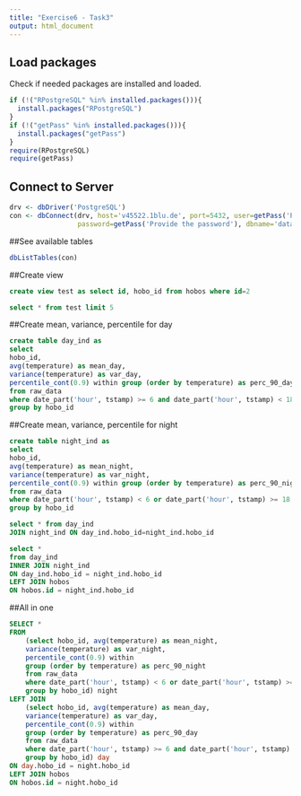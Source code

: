 ---
title: "Exercise6 - Task3"
output: html_document
---

## Load packages
Check if needed packages are installed and loaded.
```{r, echo=FALSE}
if (!("RPostgreSQL" %in% installed.packages())){
  install.packages("RPostgreSQL")
}
if (!("getPass" %in% installed.packages())){
  install.packages("getPass")
}
require(RPostgreSQL)
require(getPass)
```

## Connect to Server
```{r}
drv <- dbDriver('PostgreSQL')
con <- dbConnect(drv, host='v45522.1blu.de', port=5432, user=getPass('Provide the user'), 
                 password=getPass('Provide the password'), dbname='datamanagement')

```
##See available tables
```{r}
dbListTables(con)
```

##Create view
```{sql connection=con}
create view test as select id, hobo_id from hobos where id=2
```

```{sql connection=con}
select * from test limit 5
```

##Create mean, variance, percentile for day
```{sql connection=con}
create table day_ind as
select 
hobo_id,
avg(temperature) as mean_day,
variance(temperature) as var_day,
percentile_cont(0.9) within group (order by temperature) as perc_90_day
from raw_data 
where date_part('hour', tstamp) >= 6 and date_part('hour', tstamp) < 18
group by hobo_id

```
##Create mean, variance, percentile for night
```{sql connection=con}
create table night_ind as
select 
hobo_id,
avg(temperature) as mean_night,
variance(temperature) as var_night,
percentile_cont(0.9) within group (order by temperature) as perc_90_night
from raw_data 
where date_part('hour', tstamp) < 6 or date_part('hour', tstamp) >= 18
group by hobo_id

```

```{sql connection=con}
select * from day_ind
JOIN night_ind ON day_ind.hobo_id=night_ind.hobo_id
```

```{sql connection=con}
select * 
from day_ind
INNER JOIN night_ind
ON day_ind.hobo_id = night_ind.hobo_id
LEFT JOIN hobos
ON hobos.id = night_ind.hobo_id

```
##All in one
```{sql connection=con}
SELECT *
FROM 
    (select hobo_id, avg(temperature) as mean_night,
    variance(temperature) as var_night,
    percentile_cont(0.9) within 
    group (order by temperature) as perc_90_night
    from raw_data 
    where date_part('hour', tstamp) < 6 or date_part('hour', tstamp) >= 18
    group by hobo_id) night
LEFT JOIN
    (select hobo_id, avg(temperature) as mean_day, 
    variance(temperature) as var_day,
    percentile_cont(0.9) within 
    group (order by temperature) as perc_90_day
    from raw_data 
    where date_part('hour', tstamp) >= 6 and date_part('hour', tstamp) < 18
    group by hobo_id) day
ON day.hobo_id = night.hobo_id
LEFT JOIN hobos
ON hobos.id = night.hobo_id
```

